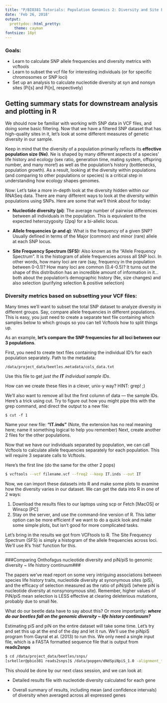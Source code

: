 ```yaml
---
title: "P/BIO381 Tutorials: Population Genomics 2: Diversity and Site Frequency Spectrum (SFS)"
date: 'Feb 26, 2018'
output:
  prettydoc::html_pretty:
    theme: cayman
fontsize: 18pt
---
```


### Goals:
* Learn to calculate SNP allele frequencies and diversity metrics with vcftools
* Learn to subset the vcf file for interesting individuals (or for specific chromosomes or SNP loci)
* Set up an analysis to calculate nucleotide diversity at syn and nonsyn sites (Pi[s] and Pi[n], respectively)

## Getting summary stats for downstream analysis and plotting in R##

We should now be familiar with working with SNP data in VCF files, and doing some basic filtering. Now that we have a filtered SNP dataset that has high-quality sites in it, let's look at some different measures of genetic diversity in our sample. 

Keep in mind that the diversity of a population primarily reflects its **effective population size (Ne)**.  Ne is shaped by many different aspects of a species' life history and ecology (sex ratio, generation time, mating system, offspring number, and many more!) as well as the population's history (bottlenecks, population growth). As a result, looking at the diversity within populations (and comparing to other populations or species) is a critical step in understanding how ecology shapes genomes. 

Now: Let's take a more in-depth look at the diversity hidden within our RNASeq data. There are many different ways to look at the diversity within populations using SNPs. Here are some that we'll think about for today:


- **Nucleotide diversity (pi)**: The average number of pairwise differences between all individuals in the population. This is equivalent to the expected heterozygosity (2pq) for a bi-allelic locus.

- **Allele frequencies (*p* and *q*)**: What is the frequency of a given SNP? Usually defined in terms of the Major (common) and minor (rare) allele at each SNP locus.

- **Site Frequency Spectrum (SFS):** Also known as the "Allele Frequency Spectrum". It is the histogram of allele frequencies across all SNP loci. In other words, how many loci are rare (say, frequency in the population between 0-0.1)? How many loci are common (0.4-0.5)? It turns out the shape of this distribution has an incredible amount of information in it…both about the population's demographic history (Ne, size changes) and also selection (purifying selection & positive selection)


### Diversity metrics based on subsetting your VCF files: ###

Many times we'll want to subset the total SNP dataset to analyze diversity in different groups. Say, compare allele frequencies in different populations. This is easy, you just need to create a separate text file containing which samples below to which groups so you can tell Vcftools how to split things up.

As an example, **let's compare the SNP frequencies for all loci between our 3 populations**. 

First, you need to create text files containing the individual ID's for each population separately. Path to the metadata: 

```
/data/project_data/beetles.metadata/cols_data.txt
```

Use this file to get *just the **IT** individual sample IDs*. 

How can we create these files in a clever, unix-y way?   HINT: grep!   ;)

We'll also want to remove all but the first column of data — the sample IDs. Here's a trick using cut. Try to figure out how you might pipe this with the grep command, and direct the output to a new file:

```
$ cut -f 1 
```

Name your new file: **"IT.inds"** (Note, the extension has no real meaning here; name it something logical to help you remember) Next, create another 2 files for the other populations.


Now that we have our individuals separated by population, we can call Vcftools to calculate allele frequencies separately for each population. This will require 3 separate calls to Vcftools.

Here's the first line (do the same for the other 2 pops)

```bash
$ vcftools --vcf filename.vcf --freq2 --keep IT.inds --out IT
```

Now, we can import these datasets into R and make some plots to examine how the diversity varies in our dataset. We can get the data into R in one of 2 ways:

1. Download the results files to our laptops using scp or Fetch [MacOS] or Winscp [PC]
2. Stay on the server, and use the command-line version of R. This latter option can be more efficient if we want to do a quick look and make some simple plots, but isn't good for more complicated tasks. 


Let's bring in the results we got from VCFtools to R. The Site Frequency Spectrum (SFS) is simply a histogram of the allele frequencies across loci. We'll use R's 'hist' function for this.


------------------------------------------

###Comparing Onthofagus nucleotide diversity and piN/piS to genomic diversity ~ life history continuum###

The papers we've read report on some very intriguing associations between species life history traits, nucleotide diversity at synonymous sites (piS), and the efficacy of selection measured as the ratio of piN/piS (where piN is nucleotide diversity at nonsynonymous site). Remember, higher values of PiN/piS mean selection is LESS effective at clearing deleterious mutations, probably due to small Ne.


What do our beetle data have to say about this? Or more importantly: ***where do our beetles fall on the genomic diversity ~ life history continuum?***


Estimating piS and piN on the entire dataset will take some time. Let's try and set this up at the end of the day and let it run. We'll use the piNpiS program from Gayral et al. (2013) to run this. We only need a single input file, which is a FASTA formatted sequence file that is output from **reads2snps**

```bash
$ cd /data/project_data/beetles/snps/
[srkeller@pbio381 reads2snps]$ /data/popgen/dNdSpiNpiS_1.0 -alignment_file=OTAU_2018_reads2snps.fas -ingroup=sp
```

This should be done by our next class session, and we can look at:

* Detailed results file with nucleotide diversity calculated for each gene


* Overall summary of results, including mean (and confidence intervals) of diversity when averaged across all expressed genes 